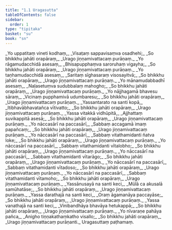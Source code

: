 ```yaml
---
title: "1.1 Uragasutta"
tableOfContents: false
sidebar:
  order: 1
type: "tipitaka"
basket: "su"
book: "sn"
---
```



<DynamicBreadcrumb />

<Division number="1" book="sn">

<Paragraph number="2" type="verses" book="sn">
_Yo uppatitaṃ vineti kodhaṃ,_  
_Visaṭaṃ sappavisaṃva osadhehi;_  
_So bhikkhu jahāti orapāraṃ,_  
_Urago jiṇṇamivattacaṃ purāṇaṃ._  

</Paragraph>

</Division>
<Division number="2" book="sn">

<Paragraph number="3" type="verses" book="sn">
_Yo rāgamudacchidā asesaṃ,_  
_Bhisapupphaṃva saroruhaṃ vigayha;_  
_So bhikkhu jahāti orapāraṃ,_  
_Urago jiṇṇamivattacaṃ purāṇaṃ._  

</Paragraph>

</Division>
<Division number="3" book="sn">

<Paragraph number="4" type="verses" book="sn">
_Yo taṇhamudacchidā asesaṃ,_  
_Saritaṃ sīghasaraṃ visosayitvā;_  
_So bhikkhu jahāti orapāraṃ,_  
_Urago jiṇṇamivattacaṃ purāṇaṃ._  

</Paragraph>

</Division>
<Division number="4" book="sn">

<Paragraph number="5" type="verses" book="sn">
_Yo mānamudabbadhī asesaṃ,_  
_Naḷasetuṃva sudubbalaṃ mahogho;_  
_So bhikkhu jahāti orapāraṃ,_  
_Urago jiṇṇamivattacaṃ purāṇaṃ._  

</Paragraph>

</Division>
<Division number="5" book="sn">

<Paragraph number="6" type="verses" book="sn">
_Yo nājjhagamā bhavesu sāraṃ,_  
_Vicinaṃ pupphamivā udumbaresu;_  
_So bhikkhu jahāti orapāraṃ,_  
_Urago jiṇṇamivattacaṃ purāṇaṃ._  

</Paragraph>

</Division>
<Division number="6" book="sn">

<Paragraph number="7" type="verses" book="sn">
_Yassantarato na santi kopā,_  
_Itibhavābhavatañca vītivatto;_  
_So bhikkhu jahāti orapāraṃ,_  
_Urago jiṇṇamivattacaṃ purāṇaṃ._  

</Paragraph>

</Division>
<Division number="7" book="sn">

<Paragraph number="8" type="verses" book="sn">
_Yassa vitakkā vidhūpitā,_  
_Ajjhattaṃ suvikappitā asesā;_  
_So bhikkhu jahāti orapāraṃ,_  
_Urago jiṇṇamivattacaṃ purāṇaṃ._  

</Paragraph>

</Division>
<Division number="8" book="sn">

<Paragraph number="9" type="verses" book="sn">
_Yo nāccasārī na paccasārī,_  
_Sabbaṃ accagamā imaṃ papañcaṃ;_  
_So bhikkhu jahāti orapāraṃ,_  
_Urago jiṇṇamivattacaṃ purāṇaṃ._  

</Paragraph>

</Division>
<Division number="9" book="sn">

<Paragraph number="10" type="verses" book="sn">
_Yo nāccasārī na paccasārī,_  
_Sabbaṃ vitathamidanti ñatva loke;_  
_So bhikkhu jahāti orapāraṃ,_  
_Urago jiṇṇamivattacaṃ purāṇaṃ._  

</Paragraph>

</Division>
<Division number="10" book="sn">

<Paragraph number="11" type="verses" book="sn">
_Yo nāccasārī na paccasārī,_  
_Sabbaṃ vitathamidanti vītalobho;_  
_So bhikkhu jahāti orapāraṃ,_  
_Urago jiṇṇamivattacaṃ purāṇaṃ._  

</Paragraph>

</Division>
<Division number="11" book="sn">

<Paragraph number="12" type="verses" book="sn">
_Yo nāccasārī na paccasārī,_  
_Sabbaṃ vitathamidanti vītarāgo;_  
_So bhikkhu jahāti orapāraṃ,_  
_Urago jiṇṇamivattacaṃ purāṇaṃ._  

</Paragraph>

</Division>
<Division number="12" book="sn">

<Paragraph number="13" type="verses" book="sn">
_Yo nāccasārī na paccasārī,_  
_Sabbaṃ vitathamidanti vītadoso;_  
_So bhikkhu jahāti orapāraṃ,_  
_Urago jiṇṇamivattacaṃ purāṇaṃ._  

</Paragraph>

</Division>
<Division number="13" book="sn">

<Paragraph number="14" type="verses" book="sn">
_Yo nāccasārī na paccasārī,_  
_Sabbaṃ vitathamidanti vītamoho;_  
_So bhikkhu jahāti orapāraṃ,_  
_Urago jiṇṇamivattacaṃ purāṇaṃ._  

</Paragraph>

</Division>
<Division number="14" book="sn">

<Paragraph number="15" type="verses" book="sn">
_Yassānusayā na santi keci,_  
_Mūlā ca akusalā samūhatāse;_  
_So bhikkhu jahāti orapāraṃ,_  
_Urago jiṇṇamivattacaṃ purāṇaṃ._  

</Paragraph>

</Division>
<Division number="15" book="sn">

<Paragraph number="16" type="verses" book="sn">
_Yassa darathajā na santi keci,_  
_Oraṃ āgamanāya paccayāse;_  
_So bhikkhu jahāti orapāraṃ,_  
_Urago jiṇṇamivattacaṃ purāṇaṃ._  

</Paragraph>

</Division>
<Division number="16" book="sn">

<Paragraph number="17" type="verses" book="sn">
_Yassa vanathajā na santi keci,_  
_Vinibandhāya bhavāya hetukappā;_  
_So bhikkhu jahāti orapāraṃ,_  
_Urago jiṇṇamivattacaṃ purāṇaṃ._  

</Paragraph>

</Division>
<Division number="17" book="sn">

<Paragraph number="18" type="verses" book="sn">
_Yo nīvaraṇe pahāya pañca,_  
_Anigho tiṇṇakathaṃkatho visallo;_  
_So bhikkhu jahāti orapāraṃ,_  
_Urago jiṇṇamivattacaṃ purāṇanti._  


</Paragraph>
</Division>

<Paragraph number="19" type="center" book="sn">
Uragasuttaṃ paṭhamaṃ.
</Paragraph>